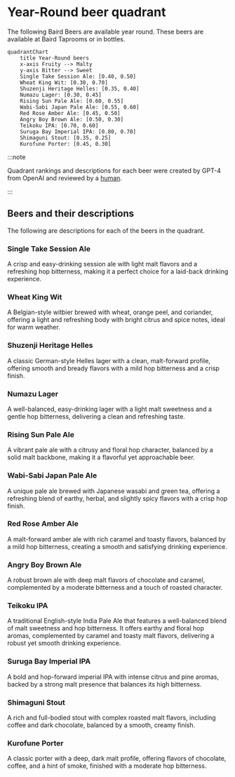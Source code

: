 # Year-Round beer quadrant

The following Baird Beers are available year round. These beers are available at Baird Taprooms or in bottles.

```mermaid
quadrantChart
    title Year-Round beers
    x-axis Fruity --> Malty
    y-axis Bitter --> Sweet
    Single Take Session Ale: [0.40, 0.50]
    Wheat King Wit: [0.30, 0.70]
    Shuzenji Heritage Helles: [0.35, 0.40]
    Numazu Lager: [0.30, 0.45]
    Rising Sun Pale Ale: [0.60, 0.55]
    Wabi-Sabi Japan Pale Ale: [0.55, 0.60]
    Red Rose Amber Ale: [0.45, 0.50]
    Angry Boy Brown Ale: [0.50, 0.30]
    Teikoku IPA: [0.70, 0.60]
    Suruga Bay Imperial IPA: [0.80, 0.70]
    Shimaguni Stout: [0.35, 0.25]
    Kurofune Porter: [0.45, 0.30]
```

:::note

Quadrant rankings and descriptions for each beer were created by GPT-4 from OpenAI and reviewed by a [human](https://github.com/josh-wong).

:::

## Beers and their descriptions

The following are descriptions for each of the beers in the quadrant.

### Single Take Session Ale

A crisp and easy-drinking session ale with light malt flavors and a refreshing hop bitterness, making it a perfect choice for a laid-back drinking experience.

### Wheat King Wit

A Belgian-style witbier brewed with wheat, orange peel, and coriander, offering a light and refreshing body with bright citrus and spice notes, ideal for warm weather.

### Shuzenji Heritage Helles

A classic German-style Helles lager with a clean, malt-forward profile, offering smooth and bready flavors with a mild hop bitterness and a crisp finish.

### Numazu Lager

A well-balanced, easy-drinking lager with a light malt sweetness and a gentle hop bitterness, delivering a clean and refreshing taste.

### Rising Sun Pale Ale

A vibrant pale ale with a citrusy and floral hop character, balanced by a solid malt backbone, making it a flavorful yet approachable beer.

### Wabi-Sabi Japan Pale Ale

A unique pale ale brewed with Japanese wasabi and green tea, offering a refreshing blend of earthy, herbal, and slightly spicy flavors with a crisp hop finish.

### Red Rose Amber Ale

A malt-forward amber ale with rich caramel and toasty flavors, balanced by a mild hop bitterness, creating a smooth and satisfying drinking experience.

### Angry Boy Brown Ale

A robust brown ale with deep malt flavors of chocolate and caramel, complemented by a moderate bitterness and a touch of roasted character.

### Teikoku IPA

A traditional English-style India Pale Ale that features a well-balanced blend of malt sweetness and hop bitterness. It offers earthy and floral hop aromas, complemented by caramel and toasty malt flavors, delivering a robust yet smooth drinking experience.

### Suruga Bay Imperial IPA

A bold and hop-forward imperial IPA with intense citrus and pine aromas, backed by a strong malt presence that balances its high bitterness.

### Shimaguni Stout

A rich and full-bodied stout with complex roasted malt flavors, including coffee and dark chocolate, balanced by a smooth, creamy finish.

### Kurofune Porter

A classic porter with a deep, dark malt profile, offering flavors of chocolate, coffee, and a hint of smoke, finished with a moderate hop bitterness.
